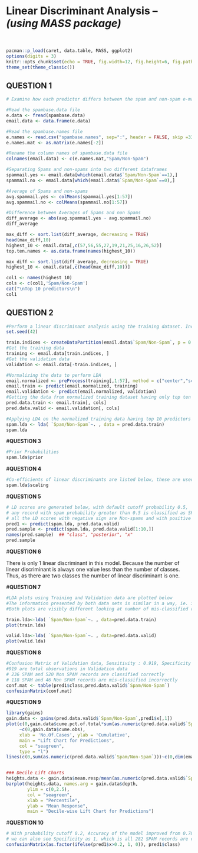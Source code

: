 
# Linear Discriminant Analysis -- *(using MASS package)*  
\     
```{r loadpackages, warning=FALSE, message=FALSE}
pacman::p_load(caret, data.table, MASS, ggplot2)
options(digits = 3)
knitr::opts_chunk$set(echo = TRUE, fig.width=12, fig.height=6, fig.path = 'Figs/')
theme_set(theme_classic())
```

\pagebreak  
## __QUESTION 1__  
```{r spambase}
# Examine how each predictor differs between the spam and non-spam e-mails by comparing the spam-class average and non-spam-class average. Identify 10 predictors for which the difference between the spam-class average and non-spam class average is highest

#Read the spambase.data file
e.data <- fread(spambase.data)
email.data <- data.frame(e.data)

#Read the spambase.names file
e.names <- read.csv("spambase.names", sep=":", header = FALSE, skip =33)
e.names.mat <- as.matrix(e.names[-2])

#Rename the column names of spambase.data file
colnames(email.data) <- c(e.names.mat,"Spam/Non-Spam")

#Separating Spams and non-spams into two different dataframes
spammail.yes <- email.data[which(email.data$`Spam/Non-Spam`==1),]
spammail.no <- email.data[which(email.data$`Spam/Non-Spam`==0),]

#Average of Spams and non-spams
avg.spammail.yes <- colMeans(spammail.yes[1:57])
avg.spammail.no <- colMeans(spammail.no[1:57])

#Difference between Averages of Spams and non Spams
diff_average <- abs(avg.spammail.yes - avg.spammail.no)
diff_average

max_diff <- sort.list(diff_average, decreasing = TRUE)
head(max_diff,10)
highest_10 <- email.data[,c(57,56,55,27,19,21,25,16,26,52)]
top.ten.names <- as.data.frame(names(highest_10))

max_diff <- sort.list(diff_average, decreasing = TRUE)
highest_10 <- email.data[,c(head(max_diff,10))]

col1 <- names(highest_10)
cols <- c(col1,'Spam/Non-Spam')
cat("\nTop 10 predictors\n")
col1

```

\pagebreak  
## __QUESTION 2__  
```{r}
#Perform a linear discriminant analysis using the training dataset. Include only 10 predictors identified in the question above in the model
set.seed(42)

train.indices <- createDataPartition(email.data$`Spam/Non-Spam`, p = 0.8, list = FALSE)
#Get the training data
training <- email.data[train.indices, ]
#Get the validation data
validation <- email.data[-train.indices, ]

#Normalizing the data to perform LDA
email.normalized <- preProcess(training[,1:57], method = c("center","scale"))
email.train <- predict(email.normalized, training)
email.validation <- predict(email.normalized, validation)
#Getting the data from normalized training dataset having only top ten predictors
pred.data.train <- email.train[, cols]
pred.data.valid <- email.validation[, cols]

#Applying LDA on the normalized training data having top 10 predictors
spam.lda <- lda( `Spam/Non-Spam`~. , data = pred.data.train)
spam.lda
```

#__QUESTION 3__
```{r}
#Prior Probabilities
spam.lda$prior

```

#__QUESTION 4__
```{r}
#Co-efficients of linear discriminants are listed below, these are used to generate LD score, LD scores inturn are going to generate final classification of each record. Only one coefficient(word_freq_address) is negative.
spam.lda$scaling

```

#__QUESTION 5__
```{r}
# LD scores are generated below, with default cutoff probability 0.5, 
# any record with spam probability greater than 0.5 is classified as SPAM and rest into non-SPAM
# all the LD scores with negative sign are Non-spams and with positive sign are spams.
pred1 <- predict(spam.lda, pred.data.valid)
pred.sample <- predict(spam.lda, pred.data.valid[1:10,])
names(pred.sample)  ## "class", "posterior", "x"
pred.sample
```

#__QUESTION 6__

There is only 1 linear discriminant in this model. Because the number of linear discriminant is always one value less than the number of classes. Thus, as there are two classes the number of linear discriminant is one.

#__QUESTION 7__
```{r}
#LDA plots using Training and Validation data are plotted below
#The information presented by both data sets is similar in a way, ie. in group Non-Spam, more records are towards less than 0 and in group Spam more records #are towards more than 0. Rest are mis-classified records 
#Both plots are visibly different looking at number of mis-classified records in validation data, it is reflected as low specificity in Que.8

train.lda<-lda( `Spam/Non-Spam`~. , data=pred.data.train)
plot(train.lda)

valid.lda<-lda( `Spam/Non-Spam`~. , data=pred.data.valid)
plot(valid.lda)

```

#__QUESTION 8__
```{r}
#Confusion Matrix of Validation data, Sensitivity : 0.919, Specificity : 0.566
#919 are total observations in Validation data
# 236 SPAM and 520 Non SPAM records are classified correctly
# 118 SPAM and 46 Non SPAM records are mis-classified incorrectly
conf.mat <- table(pred1$class,pred.data.valid$`Spam/Non-Spam`)
confusionMatrix(conf.mat)

```

#__QUESTION 9__
```{r}
library(gains)
gain.data <- gains(pred.data.valid$`Spam/Non-Spam`,pred1$x[,1])
plot(c(0,gain.data$cume.pct.of.total*sum(as.numeric(pred.data.valid$`Spam/Non-Spam`)))
     ~c(0,gain.data$cume.obs),
     xlab = 'No.Of.Cases', ylab = 'Cumulative',
     main = "Lift Chart for Predictions",
     col = "seagreen",
     type = "l")
lines(c(0,sum(as.numeric(pred.data.valid$`Spam/Non-Spam`)))~c(0,dim(email.validation)[1]), lty = 5)


### Decile Lift Charts
heights.data <- gain.data$mean.resp/mean(as.numeric(pred.data.valid$`Spam/Non-Spam`))
barplot(heights.data, names.arg = gain.data$depth,
        ylim = c(0,2.5),
        col = "seagreen",
        xlab = "Percentile",
        ylab = "Mean Response",
        main = "Decile-wise Lift Chart for Predictions")
```

#__QUESTION 10__
```{r}
# With probability cutoff 0.2, Accuracy of the model improved from 0.78 t0 0.95
# we can also see Specificity as 1, which is all 282 SPAM records are correctly identified
confusionMatrix(as.factor(ifelse(pred1$x>0.2, 1, 0)), pred1$class)

```
